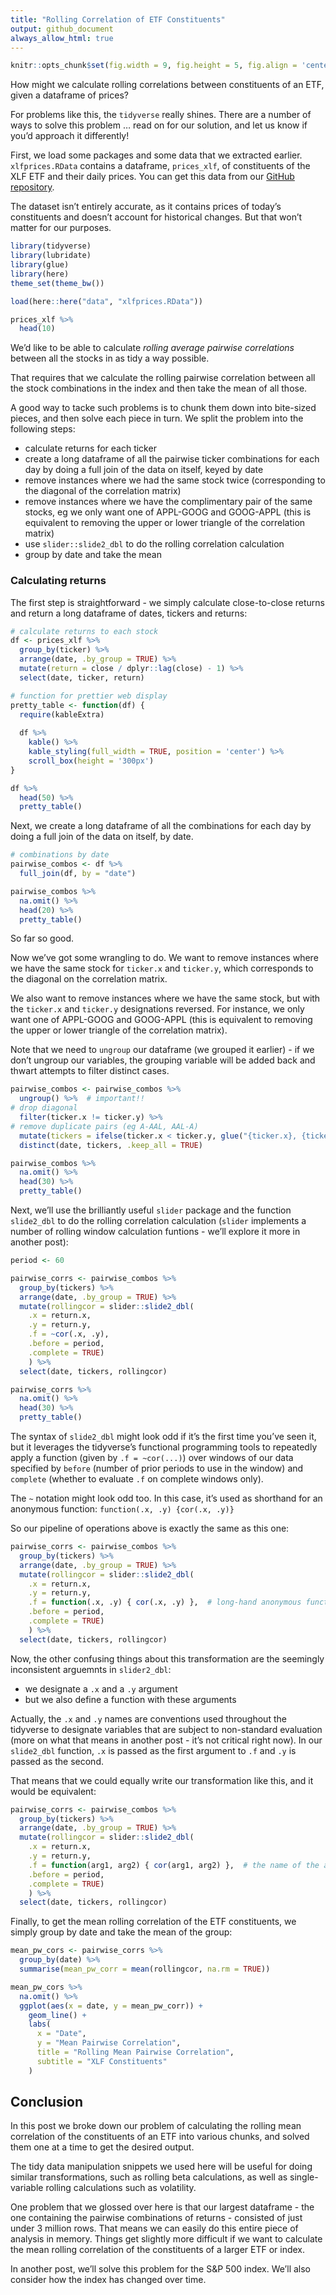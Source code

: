 ```yaml
---
title: "Rolling Correlation of ETF Constituents"
output: github_document 
always_allow_html: true
---
```


```r
knitr::opts_chunk$set(fig.width = 9, fig.height = 5, fig.align = 'center')
```

How might we calculate rolling correlations between constituents of an ETF, given a dataframe of prices?

For problems like this, the `tidyverse` really shines. There are a number of ways to solve this problem ... read on for our solution, and let us know if you'd approach it differently! 

First, we load some packages and some data that we extracted earlier. `xlfprices.RData` contains a dataframe, `prices_xlf`, of constituents of the XLF ETF and their daily prices. You can get this data from our [GitHub repository](https://github.com/Robot-Wealth/r-quant-recipes/tree/master/data). 

The dataset isn't entirely accurate, as it contains prices of today's constituents and doesn't account for historical changes. But that won't matter for our purposes. 

```r
library(tidyverse)
library(lubridate)
library(glue)
library(here)
theme_set(theme_bw())

load(here::here("data", "xlfprices.RData"))

prices_xlf %>%
  head(10)
```

We'd like to be able to calculate *rolling average pairwise correlations* between all the stocks in as tidy a way possible.

That requires that we calculate the rolling pairwise correlation between all the stock combinations in the index and then take the mean of all those.

A good way to tacke such problems is to chunk them down into bite-sized pieces, and then solve each piece in turn. We split the problem into the following steps:

- calculate returns for each ticker 
- create a long dataframe of all the pairwise ticker combinations for each day by doing a full join of the data on itself, keyed by date
- remove instances where we had the same stock twice (corresponding to the diagonal of the correlation matrix)
- remove instances where we have the complimentary pair of the same stocks, eg we only want one of APPL-GOOG and GOOG-APPL (this is equivalent to removing the upper or lower triangle of the correlation matrix)
- use `slider::slide2_dbl` to do the rolling correlation calculation 
- group by date and take the mean

### Calculating returns

The first step is straightforward - we simply calculate close-to-close returns and return a long dataframe of dates, tickers and returns:

```r
# calculate returns to each stock
df <- prices_xlf %>%
  group_by(ticker) %>%
  arrange(date, .by_group = TRUE) %>%
  mutate(return = close / dplyr::lag(close) - 1) %>%
  select(date, ticker, return)

# function for prettier web display
pretty_table <- function(df) {
  require(kableExtra)
  
  df %>%
    kable() %>%
    kable_styling(full_width = TRUE, position = 'center') %>%
    scroll_box(height = '300px')
}

df %>%
  head(50) %>%
  pretty_table()
```

Next, we create a long dataframe of all the combinations for each day by doing a full join of the data on itself, by date.

```r
# combinations by date
pairwise_combos <- df %>%
  full_join(df, by = "date")  

pairwise_combos %>%
  na.omit() %>%
  head(20) %>%
  pretty_table()
```

So far so good. 

Now we've got some wrangling to do. We want to remove instances where we have the same stock for `ticker.x` and `ticker.y`, which corresponds to the diagonal on the correlation matrix. 

We also want to remove instances where we have the same stock, but with the `ticker.x` and `ticker.y` designations reversed. For instance, we only want one of APPL-GOOG and GOOG-APPL (this is equivalent to removing the upper or lower triangle of the correlation matrix).

Note that we need to `ungroup` our dataframe (we grouped it earlier) - if we don't ungroup our variables, the grouping variable will be added back and thwart attempts to filter distinct cases.

```r
pairwise_combos <- pairwise_combos %>%
  ungroup() %>%  # important!! 
# drop diagonal 
  filter(ticker.x != ticker.y) %>% 
# remove duplicate pairs (eg A-AAL, AAL-A)
  mutate(tickers = ifelse(ticker.x < ticker.y, glue("{ticker.x}, {ticker.y}"), glue("{ticker.y}, {ticker.x}"))) %>%
  distinct(date, tickers, .keep_all = TRUE) 

pairwise_combos %>%
  na.omit() %>%
  head(30) %>%
  pretty_table()
```

Next, we'll use the brilliantly useful `slider` package and the function `slide2_dbl` to do the rolling correlation calculation (`slider` implements a number of rolling window calculation funtions - we'll explore it more in another post):

```r
period <- 60

pairwise_corrs <- pairwise_combos %>%
  group_by(tickers) %>%
  arrange(date, .by_group = TRUE) %>%
  mutate(rollingcor = slider::slide2_dbl(
    .x = return.x, 
    .y = return.y, 
    .f = ~cor(.x, .y), 
    .before = period, 
    .complete = TRUE)
    ) %>%
  select(date, tickers, rollingcor)

pairwise_corrs %>%
  na.omit() %>%
  head(30) %>%
  pretty_table()
```

The syntax of `slide2_dbl` might look odd if it's the first time you've seen it, but it leverages the tidyverse's functional programming tools to repeatedly apply a function (given by `.f = ~cor(...)`) over windows of our data specified by `before` (number of prior periods to use in the window) and `complete` (whether to evaluate `.f` on complete windows only).

The `~` notation might look odd too. In this case, it's used as shorthand for an anonymous function: `function(.x, .y) {cor(.x, .y)}`

So our pipeline of operations above is exactly the same as this one:

```r
pairwise_corrs <- pairwise_combos %>%
  group_by(tickers) %>%
  arrange(date, .by_group = TRUE) %>%
  mutate(rollingcor = slider::slide2_dbl(
    .x = return.x, 
    .y = return.y, 
    .f = function(.x, .y) { cor(.x, .y) },  # long-hand anonymous function
    .before = period, 
    .complete = TRUE)
    ) %>%
  select(date, tickers, rollingcor)
```

Now, the other confusing things about this transformation are the seemingly inconsistent arguemnts in `slider2_dbl`: 

- we designate a `.x` and a `.y` argument
- but we also define a function with these arguments

Actually, the `.x` and `.y` names are conventions used throughout the tidyverse to designate variables that are subject to non-standard evaluation (more on what that means in another post - it's not critical right now). In our `slide2_dbl` function, `.x` is passed as the first argument to `.f` and `.y` is passed as the second. 

That means that we could equally write our transformation like this, and it would be equivalent:

```r
pairwise_corrs <- pairwise_combos %>%
  group_by(tickers) %>%
  arrange(date, .by_group = TRUE) %>%
  mutate(rollingcor = slider::slide2_dbl(
    .x = return.x, 
    .y = return.y, 
    .f = function(arg1, arg2) { cor(arg1, arg2) },  # the name of the args doesn't matter
    .before = period, 
    .complete = TRUE)
    ) %>%
  select(date, tickers, rollingcor)
```

Finally, to get the mean rolling correlation of the ETF constituents, we simply group by date and take the mean of the group:

```r
mean_pw_cors <- pairwise_corrs %>%
  group_by(date) %>%
  summarise(mean_pw_corr = mean(rollingcor, na.rm = TRUE))

mean_pw_cors %>%
  na.omit() %>%
  ggplot(aes(x = date, y = mean_pw_corr)) +
    geom_line() +
    labs(
      x = "Date",
      y = "Mean Pairwise Correlation",
      title = "Rolling Mean Pairwise Correlation",
      subtitle = "XLF Constituents"
    )
```

## Conclusion

In this post we broke down our problem of calculating the rolling mean correlation of the constituents of an ETF into various chunks, and solved them one at a time to get the desired output. 

The tidy data manipulation snippets we used here will be useful for doing similar transformations, such as rolling beta calculations, as well as single-variable rolling calculations such as volatility. 

One problem that we glossed over here is that our largest dataframe - the one containing the pairwise combinations of returns - consisted of just under 3 million rows. That means we can easily do this entire piece of analysis in memory. 
Things get slightly more difficult if we want to calculate the mean rolling correlation of the constituents of a larger ETF or index. 

In another post, we'll solve this problem for the S&P 500 index. We'll also consider how the index has changed over time. 
